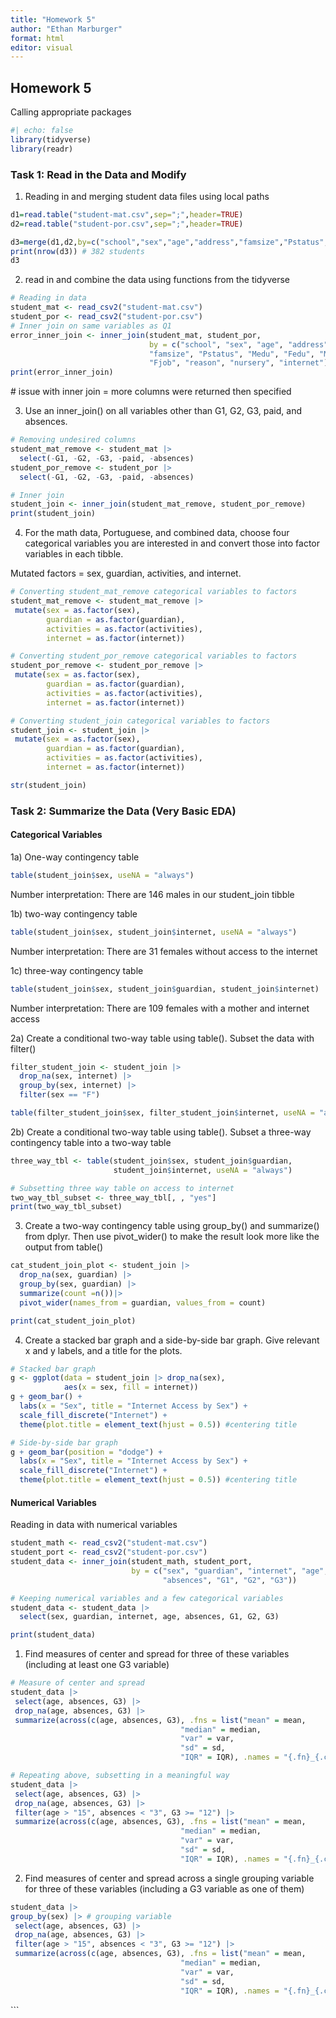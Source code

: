 ```yaml
---
title: "Homework 5"
author: "Ethan Marburger"
format: html
editor: visual
---
```


## Homework 5

Calling appropriate packages 

```r
#| echo: false
library(tidyverse)
library(readr)
```

### Task 1: Read in the Data and Modify 

1) Reading in and merging student data files using local paths

```r
d1=read.table("student-mat.csv",sep=";",header=TRUE)
d2=read.table("student-por.csv",sep=";",header=TRUE)

d3=merge(d1,d2,by=c("school","sex","age","address","famsize","Pstatus","Medu","Fedu","Mjob","Fjob","reason","nursery","internet"))
print(nrow(d3)) # 382 students
d3
```

2) read in and combine the data using functions from the tidyverse

```r
# Reading in data
student_mat <- read_csv2("student-mat.csv")
student_por <- read_csv2("student-por.csv")
# Inner join on same variables as Q1
error_inner_join <- inner_join(student_mat, student_por,
                               by = c("school", "sex", "age", "address", 
                               "famsize", "Pstatus", "Medu", "Fedu", "Mjob", 
                               "Fjob", "reason", "nursery", "internet"))
print(error_inner_join)
```

 # issue with inner join = more columns were returned then specified
 
 3) Use an inner_join() on all variables other than G1, G2, G3, paid, and absences.
 
```r
# Removing undesired columns
student_mat_remove <- student_mat |>
  select(-G1, -G2, -G3, -paid, -absences)
student_por_remove <- student_por |>
  select(-G1, -G2, -G3, -paid, -absences)

# Inner join
student_join <- inner_join(student_mat_remove, student_por_remove)
print(student_join)
```

4) For the math data, Portuguese, and combined data, choose four categorical variables you are interested in and convert those into factor variables in each tibble. 

Mutated factors = sex, guardian, activities, and internet.

```r
# Converting student_mat_remove categorical variables to factors
student_mat_remove <- student_mat_remove |>
 mutate(sex = as.factor(sex),
        guardian = as.factor(guardian),
        activities = as.factor(activities),
        internet = as.factor(internet))

# Converting student_por_remove categorical variables to factors
student_por_remove <- student_por_remove |>
 mutate(sex = as.factor(sex),
        guardian = as.factor(guardian),
        activities = as.factor(activities),
        internet = as.factor(internet))

# Converting student_join categorical variables to factors
student_join <- student_join |>
 mutate(sex = as.factor(sex),
        guardian = as.factor(guardian),
        activities = as.factor(activities),
        internet = as.factor(internet))

str(student_join)
```

### Task 2:  Summarize the Data (Very Basic EDA)

#### Categorical Variables

1a) One-way contingency table

```r
table(student_join$sex, useNA = "always")
```
Number interpretation: There are 146 males in our student_join tibble

1b) two-way contingency table

```r
table(student_join$sex, student_join$internet, useNA = "always")
```
Number interpretation: There are 31 females without access to the internet

1c) three-way contingency table

```r
table(student_join$sex, student_join$guardian, student_join$internet)
```

Number interpretation: There are 109 females with a mother and internet access

2a) Create a conditional two-way table using table(). Subset the data with filter()

```r
filter_student_join <- student_join |>
  drop_na(sex, internet) |>
  group_by(sex, internet) |>
  filter(sex == "F")

table(filter_student_join$sex, filter_student_join$internet, useNA = "always")
```

2b) Create a conditional two-way table using table(). Subset a three-way 
contingency table into a two-way table

```r
three_way_tbl <- table(student_join$sex, student_join$guardian, 
                       student_join$internet, useNA = "always")

# Subsetting three way table on access to internet
two_way_tbl_subset <- three_way_tbl[, , "yes"]
print(two_way_tbl_subset)
```

3) Create a two-way contingency table using group_by() and summarize() from dplyr. Then use pivot_wider() to make the result look more like the output from table()
```r
cat_student_join_plot <- student_join |>
  drop_na(sex, guardian) |>
  group_by(sex, guardian) |>
  summarize(count =n())|>
  pivot_wider(names_from = guardian, values_from = count)

print(cat_student_join_plot)
```

4) Create a stacked bar graph and a side-by-side bar graph. Give relevant x and y labels, and a title for the plots.

```r
# Stacked bar graph
g <- ggplot(data = student_join |> drop_na(sex), 
            aes(x = sex, fill = internet))
g + geom_bar() + 
  labs(x = "Sex", title = "Internet Access by Sex") +
  scale_fill_discrete("Internet") +
  theme(plot.title = element_text(hjust = 0.5)) #centering title
```

```r
# Side-by-side bar graph
g + geom_bar(position = "dodge") + 
  labs(x = "Sex", title = "Internet Access by Sex") +
  scale_fill_discrete("Internet") +
  theme(plot.title = element_text(hjust = 0.5)) #centering title
```

#### Numerical Variables

Reading in data with numerical variables

```r
student_math <- read_csv2("student-mat.csv")
student_port <- read_csv2("student-por.csv")
student_data <- inner_join(student_math, student_port, 
                           by = c("sex", "guardian", "internet", "age",
                                  "absences", "G1", "G2", "G3"))

# Keeping numerical variables and a few categorical variables 
student_data <- student_data |>
  select(sex, guardian, internet, age, absences, G1, G2, G3)

print(student_data)
```

1) Find measures of center and spread for three of these variables 
(including at least one G3 variable)

```r
# Measure of center and spread
student_data |>
 select(age, absences, G3) |>
 drop_na(age, absences, G3) |>
 summarize(across(c(age, absences, G3), .fns = list("mean" = mean, 
                                      "median" = median, 
                                      "var" = var, 
                                      "sd" = sd, 
                                      "IQR" = IQR), .names = "{.fn}_{.col}"))
```

```r
# Repeating above, subsetting in a meaningful way
student_data |>
 select(age, absences, G3) |>
 drop_na(age, absences, G3) |>
 filter(age > "15", absences < "3", G3 >= "12") |>
 summarize(across(c(age, absences, G3), .fns = list("mean" = mean, 
                                      "median" = median, 
                                      "var" = var, 
                                      "sd" = sd, 
                                      "IQR" = IQR), .names = "{.fn}_{.col}"))
```

2) Find measures of center and spread across a single grouping variable for three of these variables (including a G3 variable as one of them)

```r
student_data |>
group_by(sex) |> # grouping variable
 select(age, absences, G3) |>
 drop_na(age, absences, G3) |>
 filter(age > "15", absences < "3", G3 >= "12") |>
 summarize(across(c(age, absences, G3), .fns = list("mean" = mean, 
                                      "median" = median, 
                                      "var" = var, 
                                      "sd" = sd, 
                                      "IQR" = IQR), .names = "{.fn}_{.col}"))
```
```

